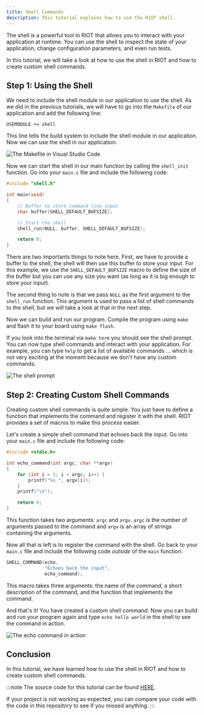 ```yaml
---
title: Shell Commands
description: This tutorial explains how to use the RIOT shell.
---
```


The shell is a powerful tool in RIOT that allows you to interact with your application at runtime.
You can use the shell to inspect the state of your application, change configuration parameters, and even run tests.

In this tutorial, we will take a look at how to use the shell in RIOT and how to create custom shell commands.

## Step 1: Using the Shell

We need to include the shell module in our application to use the shell. As we did in the previous tutorials, we will have to go into the `Makefile` of our application and add the following line:

```make
USEMODULE += shell
```

This line tells the build system to include the shell module in our application. Now we can use the shell in our application.

![The Makefile in Visual Studio Code](img/shell/01_makefile.png)

Now we can start the shell in our main function by calling the `shell_init` function. Go into your `main.c` file and include the following code:

```c
#include "shell.h"

int main(void)
{
    // Buffer to store command line input
    char buffer[SHELL_DEFAULT_BUFSIZE];

    // Start the shell
    shell_run(NULL, buffer, SHELL_DEFAULT_BUFSIZE);

    return 0;
}
```

There are two importants things to note here.
First, we have to provide a buffer to the shell, the shell will then use this buffer to store your input.
For this example, we use the `SHELL_DEFAULT_BUFSIZE` macro to define the size of the buffer but you can use any size you want (as long as it is big enough to store your input).

The second thing to note is that we pass `NULL` as the first argument to the `shell_run` function. This argument is used to pass a list of shell commands to the shell, but we will take a look at that in the next step.

Now we can build and run our program. Compile the program using `make` and flash it to your board using `make flash`.

If you look into the terminal via `make term` you should see the shell prompt. You can now type shell commands and interact with your application.
For example, you can type `help` to get a list of available commands ... which is not very exciting at the moment because we don't have any custom commands.

![The shell prompt](img/shell/02_shell.png)

## Step 2: Creating Custom Shell Commands

Creating custom shell commands is quite simple. You just have to define a function that implements the command and register it with the shell.
RIOT provides a set of macros to make this process easier.

Let's create a simple shell command that echoes back the input. Go into your `main.c` file and include the following code:

```c
#include <stdio.h>

int echo_command(int argc, char **argv)
{
    for (int i = 1; i < argc; i++) {
        printf("%s ", argv[i]);
    }
    printf("\n");

    return 0;
}
```

This function takes two arguments: `argc` and `argv`. `argc` is the number of arguments passed to the command and `argv` is an array of strings containing the arguments.

Now all that is left is to register the command with the shell. Go back to your `main.c` file and include the following code _outside_ of the `main` function:

```c
SHELL_COMMAND(echo,
              "Echoes back the input",
              echo_command);
```

This macro takes three arguments: the name of the command, a short description of the command, and the function that implements the command.

And that's it! You have created a custom shell command. Now you can build and run your program again and type `echo hello world` in the shell to see the command in action.

![The echo command in action](img/shell/03_echo.png)

## Conclusion

In this tutorial, we have learned how to use the shell in RIOT and how to create custom shell commands.

:::note
The source code for this tutorial can be found [HERE](https://github.com/AnnsAnns/RIOT-Tutorial-Repository/tree/shell).

If your project is not working as expected, you can compare your code with the code in this repository to see if you missed anything.
:::
